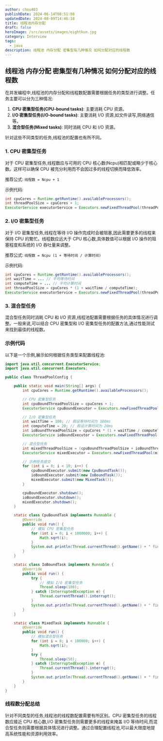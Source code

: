 ```yaml
---
author: chou403
publishDate: 2024-06-14T08:51:08
updatedDate: 2024-08-09T14:46:18
title: 线程池内存分配
draft: false
heroImage: /src/assets/images/eightkun.jpg
category: Interview
tags:
  - java
description: 线程池 内存分配 密集型有几种情况 如何分配对应的线程数
---
```


## 线程池 内存分配 密集型有几种情况 如何分配对应的线程数

在并发编程中,线程池的内存分配和线程数配置需要根据任务的类型进行调整。任务主要可以分为三种情况:

1. **CPU 密集型任务(CPU-bound tasks)**: 主要消耗 CPU 资源。
2. **I/O 密集型任务(I/O-bound tasks)**: 主要消耗 I/O 资源,如文件读写,网络通信等。
3. **混合型任务(Mixed tasks)**: 同时消耗 CPU 和 I/O 资源。

针对这些不同类型的任务,线程池的配置也有所不同。

### 1. CPU 密集型任务

对于 CPU 密集型任务,线程数应与可用的 CPU 核心数(Ncpu)相匹配或略少于核心数。这样可以确保 CPU 被充分利用而不会因过多的线程切换而降低效率。

推荐公式:
`线程数 = Ncpu + 1`

示例代码:

```java
int cpuCores = Runtime.getRuntime().availableProcessors();
int threadPoolSize = cpuCores + 1;
ExecutorService executorService = Executors.newFixedThreadPool(threadPoolSize);
```

### 2. I/O 密集型任务

对于 I/O 密集型任务,线程在等待 I/O 操作完成时会被阻塞,因此需要更多的线程来保持 CPU 的繁忙。线程数应远大于 CPU 核心数,具体数值可以根据 I/O 操作的阻塞程度和系统的 I/O 吞吐量来调整。

推荐公式:
`线程数 = Ncpu (1 + 等待时间 / 计算时间)`

示例代码:

```java
int cpuCores = Runtime.getRuntime().availableProcessors();
int waitTime = ... // 平均等待时间
int computeTime = ... // 平均计算时间
int threadPoolSize = cpuCores * (1 + waitTime / computeTime);
ExecutorService executorService = Executors.newFixedThreadPool(threadPoolSize);
```

### 3. 混合型任务

混合型任务同时消耗 CPU 和 I/O 资源,线程池配置需要根据任务的具体情况进行调整。一般来说,可以结合 CPU 密集型和 I/O 密集型任务的配置方法,通过性能测试来找到最佳的线程数。

### 示例代码

以下是一个示例,展示如何根据任务类型来配置线程池:

```java
import java.util.concurrent.ExecutorService;
import java.util.concurrent.Executors;

public class ThreadPoolConfig {

    public static void main(String[] args) {
        int cpuCores = Runtime.getRuntime().availableProcessors();

        // CPU 密集型任务
        int cpuBoundThreadPoolSize = cpuCores + 1;
        ExecutorService cpuBoundExecutor = Executors.newFixedThreadPool(cpuBoundThreadPoolSize);

        // I/O 密集型任务
        int waitTime = 100; // 假设等待时间为 100ms
        int computeTime = 20; // 假设计算时间为 20ms
        int ioBoundThreadPoolSize = cpuCores * (1 + waitTime / computeTime);
        ExecutorService ioBoundExecutor = Executors.newFixedThreadPool(ioBoundThreadPoolSize);

        // 混合型任务
        int mixedThreadPoolSize = (cpuBoundThreadPoolSize + ioBoundThreadPoolSize) / 2;
        ExecutorService mixedExecutor = Executors.newFixedThreadPool(mixedThreadPoolSize);

        // 示例任务提交
        for (int i = 0; i < 10; i++) {
            cpuBoundExecutor.submit(new CpuBoundTask());
            ioBoundExecutor.submit(new IoBoundTask());
            mixedExecutor.submit(new MixedTask());
        }

        cpuBoundExecutor.shutdown();
        ioBoundExecutor.shutdown();
        mixedExecutor.shutdown();
    }

    static class CpuBoundTask implements Runnable {
        @Override
        public void run() {
            // 模拟 CPU 密集型任务
            for (int i = 0; i < 1000000; i++) {
                Math.sqrt(i);
            }
            System.out.println(Thread.currentThread().getName() + " finished CPU-bound task.");
        }
    }

    static class IoBoundTask implements Runnable {
        @Override
        public void run() {
            try {
                // 模拟 I/O 密集型任务
                Thread.sleep(100);
            } catch (InterruptedException e) {
                Thread.currentThread().interrupt();
            }
            System.out.println(Thread.currentThread().getName() + " finished I/O-bound task.");
        }
    }

    static class MixedTask implements Runnable {
        @Override
        public void run() {
            // 模拟混合型任务
            for (int i = 0; i < 100000; i++) {
                Math.sqrt(i);
            }
            try {
                Thread.sleep(50);
            } catch (InterruptedException e) {
                Thread.currentThread().interrupt();
            }
            System.out.println(Thread.currentThread().getName() + " finished mixed task.");
        }
    }
}
```

### 线程数分配总结

针对不同类型的任务,线程池的线程数配置需要有所区别。CPU 密集型任务的线程数应接近 CPU 核心数,I/O 密集型任务则需要更多的线程来掩盖 I/O 等待时间,而混合型任务则需要根据具体情况进行调整。通过合理配置线程池,可以最大限度地提高系统性能和资源利用效率。
